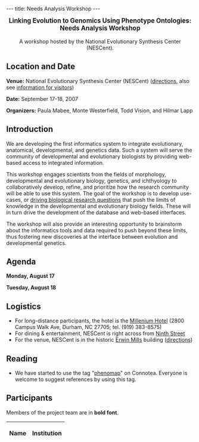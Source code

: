 ---
title: Needs Analysis Workshop
---

<center><big>'''Linking Evolution to Genomics Using Phenotype Ontologies:'''<br/>'''Needs Analysis Workshop'''</big><br/><br/>A workshop hosted by the National Evolutionary Synthesis Center (NESCent).</center>

==Location and Date==

'''Venue:''' National Evolutionary Synthesis Center (NESCent) (<span class="plainlinks">[http://www.nescent.org/about/directions.php directions]</span>, also see <span class="plainlinks">[http://www.nescent.org/about/information.php information for visitors]</span>)

'''Date:''' September 17-18, 2007 

'''Organizers:''' Paula Mabee, Monte Westerfield, Todd Vision, and Hilmar Lapp

==Introduction==

We are developing the first informatics system to integrate evolutionary, anatomical, developmental, and genetics data.  Such a system will serve the community of developmental and evolutionary biologists by providing web-based access to integrated information.

This workshop engages scientists from the fields of morphology, developmental and evolutionary biology, genetics, and ichthyology to collaboratively develop, refine, and prioritize how the research community will be able to use this system.  The goal of the workshop is to develop use-cases, or [[Driving Research Questions|driving biological research questions]] that push the limits of knowledge in the developmental and evolutionary biology fields. These will in turn drive the development of the database and web-based interfaces.
 
The workshop will also provide an interesting opportunity to brainstorm about the informatics tools and data required to push beyond these limits, thus fostering new discoveries at the interface between evolution and developmental genetics.

==Agenda==

'''Monday, August 17'''


'''Tuesday, August 18'''

==Logistics==

* For long-distance participants, the hotel is the [http://www.millenniumhotels.com/MCIL.nsf/LU_HOTELDOC/113$$HotelDescription?OpenDocument Millenium Hotel] (2800 Campus Walk Ave, Durham, NC  27705; tel. (919) 383-8575)
* For dining & entertainment, NESCent is right across from [http://www.ninthst.com/ Ninth Street]
* For the venue, NESCent is in the historic [http://www.owdna.org/mill.htm Erwin Mills] building (<span class="plainlinks">[http://www.nescent.org/about/directions.php directions]</span>)

==Reading==

* We have started to use the tag "<span class="plainlinks">[http://www.connotea.org/tag/phenomap phenomap]</span>" on Connotea. Everyone is welcome to suggest references by using this tag.

==Participants==

Members of the project team are in '''bold font'''.

{| border="1" cellpadding="3" cellspacing="0"
|-
! Name !! Institution
{{Participant|Abzhanov|Arhat|abzhanov@fas.harvard.edu|Department of Organismic and Evolutionary Biology, Harvard University}}
{{Participant|Balhoff|Jim|balhoff@nescent.org|NESCent|'''}}
{{Participant|Dahdul|Wasila|dahdul@acnatsci.org|Department of Ichthyology, Academy of Natural Sciences}}
{{Participant|Hanken|Jim|hanken@oeb.harvard.edu|Museum of Comparative Zoology, Harvard University}}
{{Participant|Hoekstra|Hopi|hoekstra@oeb.harvard.edu|Department of Organismic and Evolutionary Biology, Harvard University}}
{{Participant|Hofmann|Hans|hans@mail.utexas.edu|Dept. Integrative Biology, University of Texas at Austin}}
{{Participant|Jockusch|Elizabeth|elizabeth.jockusch@uconn.edu|Department of Ecology & Evolutionary Biology, University of Connecticut}}
{{Participant|Kellogg|Toby|kellogge@msx.umsl.edu|Dept. of Biology, University of Missouri - St. Louis}}
{{Participant|Kimmel|Chuck|kimmel@uoneuro.uoregon.edu|Institute of Neuroscience, University of Oregon}}
{{Participant|Lapp|Hilmar|hlapp@nescent.org|NESCent|'''}}
{{Participant|Lundberg|John|lundberg@acnatsci.org |Department of Ichthyology, Academy of Natural Sciences|'''}}
{{Participant|Mabee|Paula|pmabee@usd.edu|University of South Dakota|'''}}
{{Participant|Midford|Peter|petermidford@yahoo.com|Dept. of Zoology, Univ. of British Columbia|'''}}
{{Participant|Naylor|Gavin|naylor@csit.fsu.edu|Dept. of Biological Science, Florida State University}}
{{Participant|Stern|David|dstern@princeton.edu|Department of Ecology and Evolutionary Biology, Princeton University}}
{{Participant|Vision|Todd|tjv@bio.unc.edu|NESCent, and Department of Biology, University of North Carolina at Chapel Hill|'''}}
{{Participant|Wagner|Gunter|gunter.wagner@yale.edu|Yale University}}
{{Participant|Westerfield|Monte|monte@uoneuro.uoregon.edu|Zebrafish Information Network (ZFIN) and Institute of Neuroscience, University of Oregon|'''}}
|}
